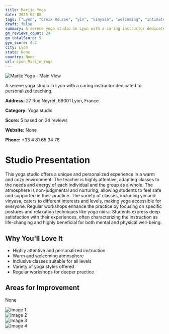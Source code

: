 ```yaml
---
title: Marije Yoga
date: 2025-03-08
tags: ["Lyon", "Croix Rousse", "yin", "vinyasa", "welcoming", "intimate", "Lyon"]  
draft: false
summary: A serene yoga studio in Lyon with a caring instructor dedicated to personalized teaching.
gm_reviews_count: 24
gm_totalScore: 5
gym_score: 4.2
city: Lyon
state: None
country: None
url: Lyon_Marije_Yoga
---
```


<div className="aspect-[16/9] relative my-8">
  <img 
    src="https://lh5.googleusercontent.com/p/AF1QipPB9ktv_OvD8r2Ztk7PpvPHNiqNGe8FRh_WIFNr=w1920-h1080-k-no"
    alt="Marije Yoga - Main View"
    className="object-cover absolute inset-0 w-full h-full rounded-lg"
  />
</div>

A serene yoga studio in Lyon with a caring instructor dedicated to personalized teaching.

**Address:** 27 Rue Neyret, 69001 Lyon, France

**Category:** Yoga studio

**Score:** 5 based on 24 reviews

**Website:** None

**Phone:** +33 4 81 65 34 78

# Studio Presentation

This yoga studio offers a unique and personalized experience in a warm and cozy environment. The teacher is highly attentive, adapting classes to the needs and energy of each individual and the group as a whole. The atmosphere is non-judgmental and nurturing, allowing students to feel safe and supported in their practice. The variety of classes, including yin and vinyasa, caters to different interests and levels, making yoga accessible for everyone. Regular workshops enhance the practice by focusing on specific postures and relaxation techniques like yoga nidra. Students express deep satisfaction with their experiences, often characterizing the instruction as life-changing and highly beneficial for both mental and physical well-being.

## Why You'll Love It

- Highly attentive and personalized instruction
- Warm and welcoming atmosphere
- Inclusive classes suitable for all levels
- Variety of yoga styles offered
- Regular workshops for deeper practice

## Areas for Improvement

None

<div className="grid grid-cols-1 xl:grid-cols-2 gap-4 my-8">
<div className="aspect-[4/3] relative"><img src="https://lh5.googleusercontent.com/p/AF1QipOUvPlJHezoXIf0-Zt6MylRgNxlhcjs-fDG52hL=w1920-h1080-k-no" alt="Image 1" className="object-cover absolute inset-0 w-full h-full rounded-lg" /></div>
<div className="aspect-[4/3] relative"><img src="https://lh5.googleusercontent.com/p/AF1QipO7vQBYSMW0rNMwE2WTP5t8dKt0HyQOLZQ-UvEp=w1920-h1080-k-no" alt="Image 2" className="object-cover absolute inset-0 w-full h-full rounded-lg" /></div>
<div className="aspect-[4/3] relative"><img src="https://lh5.googleusercontent.com/p/AF1QipMOwo0GTQAygkaGLDd2mJ9ZvGMYlVZeoyEsb9TK=w1920-h1080-k-no" alt="Image 3" className="object-cover absolute inset-0 w-full h-full rounded-lg" /></div>
<div className="aspect-[4/3] relative"><img src="https://lh5.googleusercontent.com/p/AF1QipOioRFBZAj3wS25Aek2GMx1_0eEg0rwaNRSZBoL=w1920-h1080-k-no" alt="Image 4" className="object-cover absolute inset-0 w-full h-full rounded-lg" /></div>
</div>